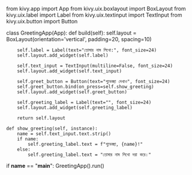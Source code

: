 from kivy.app import App
from kivy.uix.boxlayout import BoxLayout
from kivy.uix.label import Label
from kivy.uix.textinput import TextInput
from kivy.uix.button import Button

class GreetingApp(App):
    def build(self):
        self.layout = BoxLayout(orientation='vertical', padding=20, spacing=10)

        self.label = Label(text="তোমার নাম লিখো:", font_size=24)
        self.layout.add_widget(self.label)

        self.text_input = TextInput(multiline=False, font_size=24)
        self.layout.add_widget(self.text_input)

        self.greet_button = Button(text="শুভেচ্ছা দেখাও", font_size=24)
        self.greet_button.bind(on_press=self.show_greeting)
        self.layout.add_widget(self.greet_button)

        self.greeting_label = Label(text="", font_size=24)
        self.layout.add_widget(self.greeting_label)

        return self.layout

    def show_greeting(self, instance):
        name = self.text_input.text.strip()
        if name:
            self.greeting_label.text = f"শুভেচ্ছা, {name}!"
        else:
            self.greeting_label.text = "তোমার নাম লিখো দয়া করে।"

if __name__ == "__main__":
    GreetingApp().run()

